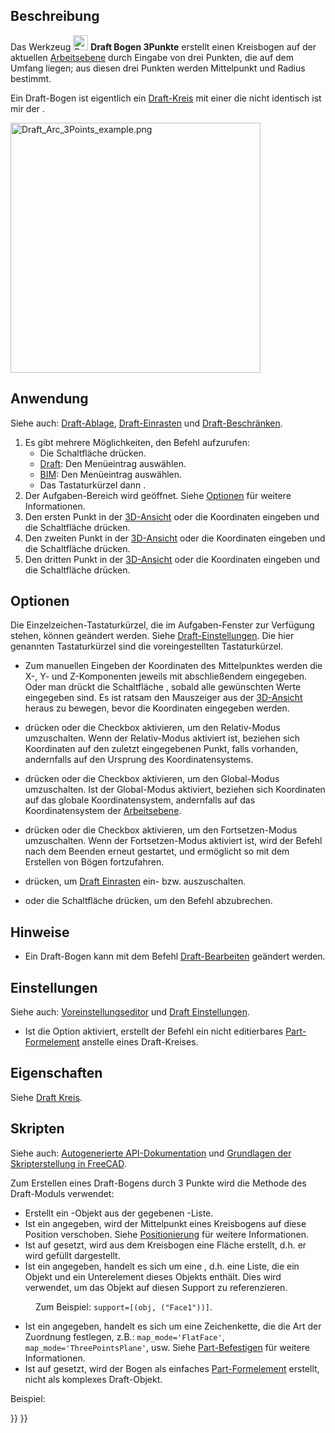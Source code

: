 <languages/>

{{Docnav/de
|[[Draft_Arc/de|Bogen]]
|[[Draft_Circle/de|Kreis]]
|[[Draft_Workbench/de|Draft]]
|IconL=Draft_Arc.svg
|IconR=Draft_Circle.svg
|IconC=Workbench_Draft.svg
}}

{{GuiCommand/de
|Name=Draft Arc 3Points
|Name/de=Draft Bogen 3Punkte
|MenuLocation=Zeichnen → Bogenwerkzeuge → Bogen durch 3 Punkte<br>2D-Zeichnen → Bogen durch 3 Punkte
|Workbenches=[[Draft_Workbench/de|Draft]], [[BIM_Workbench/de|BIM]]
|Shortcut={{KEY|A}} {{KEY|T}}
|Version=0.19
|SeeAlso=[[Draft_Arc/de|Draft Bogen]], [[Draft_Circle/de|Draft Kreis]]
}}

<span id="Description"></span>
==Beschreibung==

Das Werkzeug [[Image:Draft_Arc_3Points.svg|24px]] '''Draft Bogen 3Punkte''' erstellt einen Kreisbogen auf der aktuellen [[Draft_SelectPlane/de|Arbeitsebene]] durch Eingabe von drei Punkten, die auf dem Umfang liegen; aus diesen drei Punkten werden Mittelpunkt und Radius bestimmt.

Ein Draft-Bogen ist eigentlich ein [[Draft_Circle/de|Draft-Kreis]] mit einer {{PropertyData/de|First Angle}} die nicht identisch ist mir der {{PropertyData/de|Last Angle}}.

[[Image:Draft_Arc_3Points_example.png|400px]]
{{Caption|Ein durch drei auf dem Umfang liegende Punkte festgelegter Bogen}}

<span id="Usage"></span>
==Anwendung==

Siehe auch: [[Draft_Tray/de|Draft-Ablage]], [[Draft_Snap/de|Draft-Einrasten]] und [[Draft_Constrain/de|Draft-Beschränken]].

# Es gibt mehrere Möglichkeiten, den Befehl aufzurufen:
#* Die Schaltfläche {{Button|[[Image:Draft_Arc_3Points.svg|16px]] [[Draft_Arc_3Points/de|Bogen aus 3 Punkten]]}} drücken.
#* [[Draft_Workbench/de|Draft]]: Den Menüeintrag {{MenuCommand|Zeichnen → Bogenwerkzeuge → [[Image:Draft_Arc_3Points.svg|16px]] Bogen durch 3 Punkte}} auswählen.
#* [[BIM_Workbench/de|BIM]]: Den Menüeintrag {{MenuCommand|2D-Entwurf → [[Image:Draft_Arc_3Points.svg|16px]] Bogen durch 3 Punkte}} auswählen.
#* Das Tastaturkürzel {{KEY|A}} dann {{KEY|T}}.
# Der Aufgaben-Bereich {{MenuCommand|Bogen aus 3 Punkten}} wird geöffnet. Siehe [[#Optionen|Optionen]] für weitere Informationen.
# Den ersten Punkt in der [[3D_view/de|3D-Ansicht]] oder die Koordinaten eingeben und die Schaltfläche {{Button|[[Image:Draft_AddPoint.svg|16px]] Punkt eingeben}} drücken.
# Den zweiten Punkt in der [[3D_view/de|3D-Ansicht]] oder die Koordinaten eingeben und die Schaltfläche {{Button|[[Image:Draft_AddPoint.svg|16px]] Punkt eingeben}} drücken.
# Den dritten Punkt in der [[3D_view/de|3D-Ansicht]] oder die Koordinaten eingeben und die Schaltfläche {{Button|[[Image:Draft_AddPoint.svg|16px]] Punkt eingeben}} drücken.

<span id="Options"></span>
==Optionen==

Die Einzelzeichen-Tastaturkürzel, die im Aufgaben-Fenster zur Verfügung stehen, können geändert werden. Siehe [[Draft_Preferences/de|Draft-Einstellungen]]. Die hier genannten Tastaturkürzel sind die voreingestellten Tastaturkürzel.

* Zum manuellen Eingeben der Koordinaten des Mittelpunktes werden die X-, Y- und Z-Komponenten jeweils mit abschließendem {{KEY|Enter}} eingegeben. Oder man drückt die Schaltfläche {{Button|[[Image:Draft_AddPoint.svg|16px]] Punkt eingeben}}, sobald alle gewünschten Werte eingegeben sind. Es ist ratsam den Mauszeiger aus der [[3D_view|3D-Ansicht]] heraus zu bewegen, bevor die Koordinaten eingegeben werden.
* {{KEY|R}} drücken oder die Checkbox {{MenuCommand|Relative}} aktivieren, um den Relativ-Modus umzuschalten. Wenn der Relativ-Modus aktiviert ist, beziehen sich Koordinaten auf den zuletzt eingegebenen Punkt, falls vorhanden, andernfalls auf den Ursprung des Koordinatensystems.
* {{KEY|G}} drücken oder die Checkbox {{MenuCommand|Global}} aktivieren, um den Global-Modus umzuschalten. Ist der Global-Modus aktiviert, beziehen sich Koordinaten auf das globale Koordinatensystem, andernfalls auf das Koordinatensystem der [[Draft_SelectPlane/de|Arbeitsebene]].
* {{KEY|N}} drücken oder die Checkbox {{MenuCommand|Continue}} aktivieren, um den Fortsetzen-Modus umzuschalten. Wenn der Fortsetzen-Modus aktiviert ist, wird der Befehl nach dem Beenden erneut gestartet, und ermöglicht so mit dem Erstellen von Bögen fortzufahren.
* {{KEY|S}} drücken, um [[Draft_Snap/de|Draft Einrasten]] ein- bzw. auszuschalten.
* {{KEY|Esc}} oder die Schaltfläche {{Button|Schließen}} drücken, um den Befehl abzubrechen.

<span id="Notes"></span>
==Hinweise==

* Ein Draft-Bogen kann mit dem Befehl [[Draft_Edit/de|Draft-Bearbeiten]] geändert werden.

<span id="Preferences"></span>
==Einstellungen==

Siehe auch: [[Preferences_Editor/de|Voreinstellungseditor]] und [[Draft_Preferences/de|Draft Einstellungen]].

* Ist die Option {{MenuCommand|Bearbeiten → Einstellungen → Draft → Allgemein → Part-Grundkörper erstellen, wenn möglich}} aktiviert, erstellt der Befehl ein nicht editierbares [[Part_Feature/de|Part-Formelement]] anstelle eines Draft-Kreises.

<span id="Properties"></span>
==Eigenschaften==

Siehe [[Draft Circle/de#Eigenschaften|Draft Kreis]].

<span id="Scripting"></span>
==Skripten==

Siehe auch: [https://freecad.github.io/SourceDoc/ Autogenerierte API-Dokumentation] und [[FreeCAD_Scripting_Basics/de|Grundlagen der Skripterstellung in FreeCAD]].

Zum Erstellen eines Draft-Bogens durch 3 Punkte wird die Methode {{incode|make_arc_3points}} des Draft-Moduls verwendet:

{{Code|code=
arc = make_arc_3points(points, placement=None, face=False, support=None, map_mode="Deactivated", primitive=False)
}}

* Erstellt ein {{incode|arc}}-Objekt aus der gegebenen {{incode|points}}-Liste.
* Ist ein {{incode|placement}} angegeben, wird der Mittelpunkt eines Kreisbogens auf diese Position verschoben. Siehe [[Placement/de|Positionierung]] für weitere Informationen.
* Ist {{incode|face}} auf {{incode|True}} gesetzt, wird aus dem Kreisbogen eine Fläche erstellt, d.h. er wird gefüllt dargestellt.
* Ist ein {{incode|support}} angegeben, handelt es sich um eine {{incode|LinkSubList}}, d.h. eine Liste, die ein Objekt und ein Unterelement dieses Objekts enthält. Dies wird verwendet, um das Objekt auf diesen Support zu referenzieren.
: Zum Beispiel: <code>support=[(obj, ("Face1"))]</code>.
* Ist ein {{incode|map_mode}} angegeben, handelt es sich um eine Zeichenkette, die die Art der Zuordnung festlegen, z.B.: <code>map_mode='FlatFace'</code>, <code>map_mode='ThreePointsPlane'</code>, usw. Siehe [[Part_EditAttachment/de|Part-Befestigen]] für weitere Informationen.
* Ist {{incode|primitive}} auf {{incode|True}} gesetzt, wird der Bogen als einfaches [[Part_Feature/de|Part-Formelement]] erstellt, nicht als komplexes Draft-Objekt.

Beispiel:

{{Code|code=
import FreeCAD as App
import Draft

doc = App.newDocument()

points = [App.Vector(0, 0, 0),
          App.Vector(5, 10, 0),
          App.Vector(10, 0, 0)]

arc = Draft.make_arc_3points(points)

doc.recompute()
}}


{{Docnav/de
|[[Draft_Arc/de|Bogen]]
|[[Draft_Circle/de|Kreis]]
|[[Draft_Workbench/de|Draft]]
|IconL=Draft_Arc.svg
|IconR=Draft_Circle.svg
|IconC=Workbench_Draft.svg
}}

{{Draft Tools navi{{#translation:}}}}
{{Userdocnavi{{#translation:}}}}